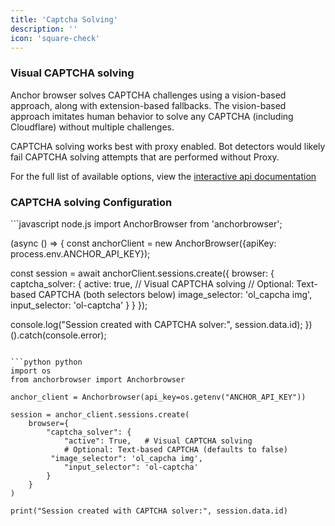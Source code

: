 ```yaml
---
title: 'Captcha Solving'
description: ''
icon: 'square-check'
---
```


### Visual CAPTCHA solving

Anchor browser solves CAPTCHA challenges using a vision-based approach, along with extension-based fallbacks. The vision-based approach imitates human behavior to solve any CAPTCHA (including Cloudflare) without multiple challenges.

<Note> CAPTCHA solving works best with proxy enabled. Bot detectors would likely fail CAPTCHA solving attempts that are performed without Proxy.</Note>

For the full list of available options, view the [interactive api documentation](/api-reference)

### CAPTCHA solving Configuration

<CodeGroup>
```javascript node.js
import AnchorBrowser from 'anchorbrowser';

(async () => {
  const anchorClient = new AnchorBrowser({apiKey: process.env.ANCHOR_API_KEY});
  
  const session = await anchorClient.sessions.create({
    browser: {
      captcha_solver: {
        active: true, // Visual CAPTCHA solving
        // Optional: Text-based CAPTCHA (both selectors below)
        image_selector: 'ol_capcha img',
        input_selector: 'ol-captcha'
      }
    }
  });
  
  console.log("Session created with CAPTCHA solver:", session.data.id);
})().catch(console.error);
```

```python python
import os
from anchorbrowser import Anchorbrowser

anchor_client = Anchorbrowser(api_key=os.getenv("ANCHOR_API_KEY"))

session = anchor_client.sessions.create(
    browser={
        "captcha_solver": {
            "active": True,   # Visual CAPTCHA solving
            # Optional: Text-based CAPTCHA (defaults to false)
	     "image_selector": 'ol_capcha img',
            "input_selector": 'ol-captcha'
        }
    }
)

print("Session created with CAPTCHA solver:", session.data.id)
```

</CodeGroup>
